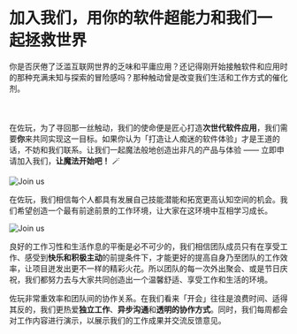 
# 加入我们，用你的软件<Gradient>超能力</Gradient>和我们一起拯救世界

你是否厌倦了泛滥互联网世界的乏味和平庸应用？还记得刚开始接触软件和应用时的那种充满未知与探索的冒险感吗？那种触动曾是改变我们生活和工作方式的催化剂。<br></br><br></br>在佐玩，为了寻回那一丝触动，我们的使命便是匠心打造<b>次世代软件应用</b>，我们需要<b>你</b>来共同实现这一目标。如果你认为「打造<Red>让人痴迷的软件体验</Red>」才是王道的话，不妨和我们联系。让我们一起魔法般地创造出非凡的产品与体验 —— 立即申请加入我们，<b>让魔法开始吧！</b> 🪄

<OpenPositionButton />

<Image src={WorkshopImage} alt='Join us' placeholder='blur' />

在佐玩，我们相信每个人都具有<Gradient>发展自己技能潜能和拓宽更高认知空间</Gradient>的机会。我们希望创造一个最有前途前景的工作环境，让大家在这环境中互相学习成长。

<Image src={FunImage} alt='Join us' placeholder='blur' />

<Green>良好的工作习性和生活作息的平衡</Green>是必不可少的，我们相信团队成员只有在享受工作、感受到<b>快乐和积极主动</b>的前提条件下，才能更好的提高自身乃至团队的工作效率，让项目迸发出更不一样的精彩火花。所以团队的每一次外出聚会、或是节日庆祝，我们都努力去与大家共同创造出一个温馨舒适、享受工作和生活的环境。

佐玩非常重效率和团队间的协作关系。在我们看来<Red>「开会」往往是浪费时间、适得其反</Red>的，我们更热爱<b>独立工作</b>、<b>异步沟通</b>和<b>透明的协作方式</b>。同时，我们每周都会对工作内容进行演示，以展示我们的工作成果并交流反馈意见。

<Positions />
